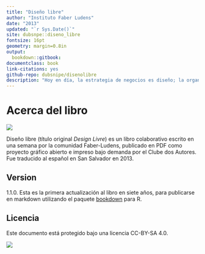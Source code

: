 ```yaml
---
title: "Diseño libre"
author: "Instituto Faber Ludens"
date: "2013"
updated: "`r Sys.Date()`"
site: dubsnpe::diseno_libre
fontsize: 16pt
geometry: margin=0.8in
output:
  bookdown::gitbook:
documentclass: book
link-citations: yes
github-repo: dubsnipe/disenolibre
description: "Hoy en día, la estrategia de negocios es diseño; la organización de información es diseño; la decoración de ambientes es diseño; cortar pelo es diseño… ¿será que todo se convertirá en diseño? El diseño libre no es un “tipo” más de diseño. El diseño libre es una actitud, una forma de concebir el diseño y buscar una visión abierta e inclusiva, que reconoce el diseño que todas las personas realizan. Al romper códigos, abriendo las cajas negras y uniendo la tecnología y el canibalismo, este libro es fundamental para comprender cómo el diseño está intimamente ligado con las discusiones sobre libertad, ética, política, cultura y pedagogía en la actualidad."
---
```


# Acerca del libro

![](img/SANY0016.jpg)

Diseño libre (título original *Design Livre*) es un libro colaborativo escrito en una semana por la comunidad Faber-Ludens, publicado en PDF como proyecto gráfico abierto e impreso bajo demanda por el Clube dos Autores. Fue traducido al español en San Salvador en 2013.

## Version

1.1.0. Esta es la primera actualización al libro en siete años, para publicarse en markdown utilizando el paquete [bookdown](https://www.bookdown.org/) para R.

## Licencia

Este documento está protegido bajo una licencia CC-BY-SA 4.0.

![](img/La Casa Tomada.png)